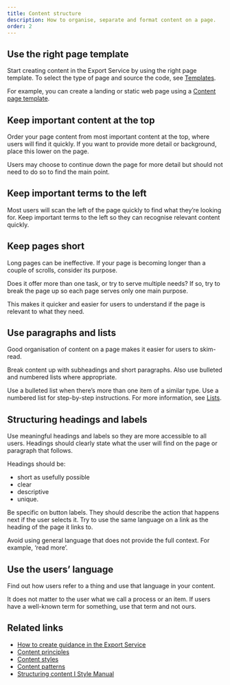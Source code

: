 ```yaml
---
title: Content structure
description: How to organise, separate and format content on a page.
order: 2
---
```


## Use the right page template

Start creating content in the Export Service by using the right page template. To select the type of page and source the code, see [Templates](https://design-system.agriculture.gov.au/templates).

For example, you can create a landing or static web page using a [Content page template](https://design-system.agriculture.gov.au/templates/content).

<BackToTop />

## Keep important content at the top

Order your page content from most important content at the top, where users will find it quickly. If you want to provide more detail or background, place this lower on the page.

Users may choose to continue down the page for more detail but should not need to do so to find the main point.

<BackToTop />

## Keep important terms to the left

Most users will scan the left of the page quickly to find what they’re looking for. Keep important terms to the left so they can recognise relevant content quickly.

<BackToTop />

## Keep pages short

Long pages can be ineffective. If your page is becoming longer than a couple of scrolls, consider its purpose.

Does it offer more than one task, or try to serve multiple needs? If so, try to break the page up so each page serves only one main purpose.

This makes it quicker and easier for users to understand if the page is relevant to what they need.

<BackToTop />

## Use paragraphs and lists

Good organisation of content on a page makes it easier for users to skim-read.

Break content up with subheadings and short paragraphs. Also use bulleted and numbered lists where appropriate.

Use a bulleted list when there’s more than one item of a similar type. Use a numbered list for step-by-step instructions. For more information, see [Lists](https://www.stylemanual.gov.au/structuring-content/lists).

<BackToTop />

## Structuring headings and labels

Use meaningful headings and labels so they are more accessible to all users. Headings should clearly state what the user will find on the page or paragraph that follows.

Headings should be:

- short as usefully possible
- clear
- descriptive
- unique.

Be specific on button labels. They should describe the action that happens next if the user selects it. Try to use the same language on a link as the heading of the page it links to.

Avoid using general language that does not provide the full context. For example, ‘read more’.

<BackToTop />

## Use the users’ language

Find out how users refer to a thing and use that language in your content.

It does not matter to the user what we call a process or an item. If users have a well-known term for something, use that term and not ours.

<BackToTop />

## Related links

- [How to create guidance in the Export Service](/guides/how-to-create-guidance)
- [Content principles](./content-principles)
- [Content styles](./content-styles)
- [Content patterns](./content-patterns)
- [Structuring content I Style Manual](https://www.stylemanual.gov.au/structuring-content)

<BackToTop />
